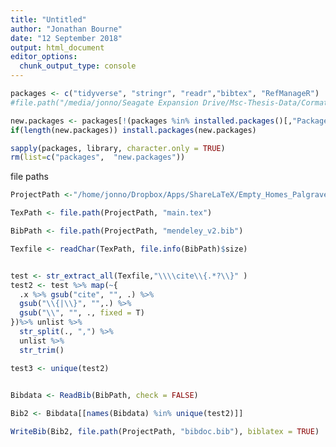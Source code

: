 ```yaml
---
title: "Untitled"
author: "Jonathan Bourne"
date: "12 September 2018"
output: html_document
editor_options: 
  chunk_output_type: console
---
```



```r
packages <- c("tidyverse", "stringr", "readr","bibtex", "RefManageR")
#file.path("/media/jonno/Seagate Expansion Drive/Msc-Thesis-Data/Cormats")

new.packages <- packages[!(packages %in% installed.packages()[,"Package"])]
if(length(new.packages)) install.packages(new.packages)

sapply(packages, library, character.only = TRUE)
rm(list=c("packages",  "new.packages"))


```


file paths
```r

ProjectPath <-"/home/jonno/Dropbox/Apps/ShareLaTeX/Empty_Homes_Palgrave"

TexPath <- file.path(ProjectPath, "main.tex")

BibPath <- file.path(ProjectPath, "mendeley_v2.bib")
```


```r

Texfile <- readChar(TexPath, file.info(BibPath)$size)


test <- str_extract_all(Texfile,"\\\\cite\\{.*?\\}" )
test2 <- test %>% map(~{
  .x %>% gsub("cite", "", .) %>%
  gsub("\\{|\\}", "",.) %>%
  gsub("\\", "", ., fixed = T)
})%>% unlist %>%
  str_split(., ",") %>%
  unlist %>%
  str_trim()

test3 <- unique(test2)
  

Bibdata <- ReadBib(BibPath, check = FALSE)

Bib2 <- Bibdata[[names(Bibdata) %in% unique(test2)]]

WriteBib(Bib2, file.path(ProjectPath, "bibdoc.bib"), biblatex = TRUE)

```
